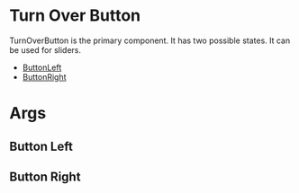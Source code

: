 

# Turn Over Button

TurnOverButton is the primary component. It has two possible states. It can be used for sliders.

- [ButtonLeft](#ButtonLeft)
- [ButtonRight](#ButtonRight)

# Args 
<ArgsTable of={TurnOverButton} />

## Button Left
<Story id="buttons-turn-over-button--button-left" />

## Button Right
<Story id="buttons-turn-over-button--button-right" />